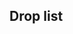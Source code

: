 ==Drop list==
{{Map/Drops
|regular = true
|no_legend = true
|filter_button = true
|nodes = C,I,J,K,N,P,Q
|boss = Q
|Akagi:Q/{S:1.77%}
|Akebono:C/{S:1.34%  A:1.79%}, I/{S:1.01%  A:0.73%}, J/{S:1.27%  A:0.97%}, K/{S:1.04%  A:0.72%}, N/{S:0.97%  A:1.80%}, P/{A:0.79%  B:0.72%}
|Akigumo:Q/{S:1.57%}
|Aoba:C/{S:1.67%}, I/{S:1.93%}, J/{S:1.75%}, K/{S:1.94%}, N/{S:3.88%}, P/{S:1.97%  A:1.21%}, Q/{A:1.75%}
|Arashio:C/{S:1.23%  A:1.79%}, I/{S:0.65%  A:0.72%  B:0.38%}, J/{A:1.10%}, K/{S:0.48%  A:0.67%  B:0.26%}, N/{A:1.35%}, P/{A:0.83%  B:0.73%}
|Asashio:C/{S:0.78%  A:1.79%}, I/{S:1.05%  A:0.77%}, J/{S:0.68%  A:0.78%}, K/{S:1.00%  A:0.68%}, N/{A:1.35%}, P/{A:0.73%  B:0.87%}
|Ashigara:C/{S:0.33%}, I/{S:0.48%}, J/{S:1.36%}, K/{S:0.46%}, P/{S:1.03%}, Q/{S:1.78%  A:3.56%}
|Atago:J/{S:0.78%}, P/{S:1.08%}, Q/{S:1.64%  A:1.70%}
|Ayanami:C/{S:1.45%}, I/{S:1.01%  A:0.71%}, J/{S:1.17%  A:0.71%}, K/{S:0.96%  A:0.62%}, N/{S:0.97%  A:1.80%}, P/{A:0.84%  B:0.80%}
|Chikuma:C/{S:1.78%}, I/{S:1.08%}, J/{S:1.17%}, K/{S:0.99%}, N/{S:2.43%}, P/{S:1.04%}, Q/{S:1.82%  A:3.40%}
|Chitose:C/{S:1.56%  A:0.89%}, I/{S:1.04%  A:0.60%}, J/{S:1.07%  A:0.58%}, K/{S:1.07%  A:0.56%}, N/{S:1.94%  A:1.35%}, P/{S:1.07%  A:0.82%}, Q/{A:1.73%}
|Chiyoda:C/{S:1.34%  A:0.89%}, I/{S:1.00%  A:0.73%}, J/{S:1.46%  A:1.10%}, K/{S:0.94%  A:0.67%}, N/{S:1.46%  A:0.90%}, P/{S:1.15%  A:0.75%}, Q/{A:1.77%}
|Choukai:C/{S:2.90%}, I/{S:2.03%  A:0.34%}, J/{S:3.12%  A:0.97%}, K/{S:2.03%  A:0.27%}, N/{S:1.46%  A:0.90%}, P/{S:2.21%  A:1.44%}, Q/{S:4.97%  A:7.09%}
|Fubuki:C/{S:1.34%  A:0.89%}, I/{S:1.05%  A:0.79%}, J/{S:0.39%  A:0.84%}, K/{S:0.97%  A:0.69%}, N/{S:0.97%  A:1.35%}, P/{A:0.79%  B:0.92%}
|Furutaka:C/{S:1.56%}, I/{S:2.12%}, J/{S:1.95%}, K/{S:1.97%}, N/{S:3.88%}, P/{S:2.16%  A:0.85%}
|Fusou:P/{S:1.06%}, Q/{S:4.33%  A:5.53%}
|Haguro:C/{S:0.67%}, I/{S:0.79%}, J/{S:0.97%}, K/{S:0.82%}, N/{S:1.46%}, P/{S:1.01%}, Q/{S:1.64%  A:3.16%}
|Hamakaze:Q/{S:0.84%}
|Haruna:Q/{S:2.00%  A:1.68%}
|Hatsuharu:C/{S:1.34%}, I/{S:1.07%  A:0.74%}, J/{S:1.75%  A:0.78%}, K/{S:0.91%  A:0.69%}, N/{S:1.46%  A:0.90%}, P/{S:1.03%  A:0.80%}
|Hiei:P/{S:1.45%}, Q/{S:5.98%  A:5.07%}
|Hiryuu:Q/{S:1.70%}
|Hiyou:C/{S:1.00%}, I/{S:1.01%}, J/{S:1.27%}, K/{S:0.99%}, N/{S:1.46%}, P/{S:1.02%  A:0.77%}, Q/{S:1.61%  A:2.02%}
|Hyuuga:P/{S:1.00%}, Q/{S:1.50%  A:1.62%}
|I-168:Q/{S:1.08%}
|I-58:Q/{S:1.85%}
|Ise:P/{S:1.03%}, Q/{S:1.77%  A:1.68%}
|Isuzu:C/{S:1.11%  A:1.79%}, I/{S:1.02%  A:0.77%}, J/{S:0.78%  A:0.90%}, K/{S:1.01%  A:0.66%}, N/{S:1.46%  A:0.90%}, P/{S:1.13%  A:0.84%}
|Jintsuu:C/{S:1.67%}, I/{S:1.88%  A:1.54%}, J/{S:1.85%  A:2.00%}, K/{S:1.96%  A:1.45%}, N/{S:2.91%  A:1.80%}, P/{S:1.38%  A:1.64%  B:0.64%}
|Junyou:C/{S:1.23%}, I/{S:1.05%}, J/{S:1.56%}, K/{S:0.93%}, N/{S:0.97%}, P/{S:1.12%  A:0.82%}, Q/{S:1.87%  A:1.74%}
|Kaga:Q/{S:3.76%  A:1.91%}
|Kako:C/{S:2.34%}, I/{S:1.96%}, J/{S:2.34%}, K/{S:1.93%}, N/{S:3.40%}, P/{S:1.97%  A:0.87%}
|Kasumi:C/{S:1.56%  A:0.89%}, I/{S:1.06%  A:0.77%}, J/{S:0.20%  A:1.03%}, K/{S:0.89%  A:0.68%}, N/{S:0.97%  A:0.90%}, P/{A:0.77%  B:0.80%}
|Kinugasa:C/{S:1.00%}, I/{S:1.00%}, J/{S:0.97%  A:0.65%}, K/{S:1.00%}, N/{S:0.97%}, P/{S:1.03%  A:0.75%}, Q/{S:1.73%  A:3.67%}
|Kirishima:P/{S:2.15%}, Q/{S:4.87%  A:4.69%}
|Kisaragi:C/{S:1.00%}, I/{S:1.10%  A:0.76%}, J/{S:0.78%  A:0.90%}, K/{S:0.87%  A:0.64%}, N/{S:0.48%}, P/{A:0.86%  B:0.77%}
|Kiso:C/{S:0.78%  A:1.79%}, I/{S:0.94%  A:0.73%}, J/{S:0.88%  A:1.23%}, K/{S:0.96%  A:0.79%}, N/{S:0.97%  A:1.80%}, P/{S:1.04%  A:0.84%}
|Kitakami:Q/{A:1.62%}
|Kongou:Q/{S:1.63%  A:1.88%}
|Kuma:C/{S:1.56%}, I/{S:0.96%}, J/{S:1.95%  A:0.58%}, K/{S:1.11%}, N/{S:0.97%  A:0.90%}, P/{S:0.97%  A:0.81%}
|Maya:C/{S:1.23%}, I/{S:1.06%}, J/{S:1.07%}, K/{S:0.95%}, N/{S:1.94%}, P/{S:1.04%  A:0.64%}, Q/{S:1.83%  A:3.50%}
|Michishio:C/{S:1.23%  A:0.89%}, I/{S:1.07%  A:0.71%}, J/{S:0.10%  A:0.71%}, K/{S:1.09%  A:0.69%}, N/{A:2.25%}, P/{A:0.75%  B:0.81%}
|Mizuho:Q/{S:1.05%}
|Mogami:J/{S:1.17%}, N/{S:0.48%}, P/{S:1.03%}, Q/{S:1.71%  A:3.48%}
|Mutsuki:C/{S:0.78%  A:0.89%}, I/{S:1.01%  A:0.70%}, J/{S:1.17%  A:0.90%}, K/{S:0.92%  A:0.72%}, N/{S:1.94%}, P/{S:1.05%  A:0.78%}
|Myoukou:C/{S:1.56%}, I/{S:1.01%}, J/{S:1.07%}, K/{S:0.96%}, N/{S:1.94%}, P/{S:1.01%}, Q/{A:1.78%}
|Nachi:J/{S:1.36%}, N/{S:0.48%}, P/{S:0.94%}, Q/{S:1.69%  A:3.24%}
|Naganami:Q/{S:1.79%}
|Naka:C/{S:3.23%  A:3.57%}, I/{S:3.15%  A:2.24%}, J/{S:3.12%  A:2.46%}, K/{S:2.97%  A:2.04%}, N/{S:3.40%  A:6.31%}, P/{S:2.06%  A:2.42%  B:0.81%}
|Natori:C/{S:2.12%  A:0.89%}, I/{S:2.00%  A:1.46%}, J/{S:1.46%  A:1.61%}, K/{S:2.02%  A:1.24%}, N/{S:0.97%  A:2.25%}, P/{S:1.44%  A:1.66%  B:0.74%}
|Ooi:Q/{A:1.57%}
|Ryuujou:C/{S:1.23%}, I/{S:1.08%}, J/{S:1.17%  A:0.32%}, K/{S:0.95%}, N/{S:0.97%  A:0.45%}, P/{S:1.00%  A:0.86%}
|Sazanami:C/{S:1.00%  A:0.89%}, I/{S:1.02%  A:0.74%}, J/{S:1.36%  A:0.32%}, K/{S:0.99%  A:0.74%}, N/{S:1.94%  A:0.45%}, P/{A:0.83%  B:0.85%}
|Shikinami:C/{S:1.23%  A:2.68%}, I/{S:1.09%  A:0.72%}, J/{S:0.88%  A:0.97%}, K/{S:1.09%  A:0.66%}, N/{S:0.97%  A:2.70%}, P/{S:1.15%  A:0.77%}
|Shouhou:C/{S:1.34%}, I/{S:1.05%}, J/{S:1.27%  A:0.19%}, K/{S:0.96%}, N/{S:1.94%}, P/{S:0.97%  A:0.84%}, Q/{A:1.54%}
|Shoukaku:Q/{S:1.64%}
|Souryuu:Q/{S:3.57%  A:1.75%}
|Suzuya:Q/{S:3.60%  A:1.16%}
|Takao:J/{S:0.49%}, N/{S:0.48%}, P/{S:1.05%}, Q/{S:1.77%  A:1.97%}
|Tama:C/{S:0.89%}, I/{S:1.02%  A:0.71%}, J/{S:0.88%  A:1.16%}, K/{S:0.93%  A:0.66%}, N/{S:0.97%  A:2.70%}, P/{S:1.10%  A:0.76%}
|Tatsuta:C/{S:1.78%  A:0.89%}, I/{S:1.08%  A:0.75%}, J/{S:1.27%  A:0.90%}, K/{S:0.93%  A:0.67%}, N/{S:0.97%  A:0.90%}, P/{S:1.06%  A:0.78%}
|Tenryuu:C/{S:3.23%}, I/{S:2.06%  A:0.73%}, J/{S:1.85%  A:1.68%}, K/{S:1.87%  A:0.63%}, N/{S:1.94%  A:3.15%}, P/{S:2.04%  A:1.71%}
|Tone:C/{S:0.89%}, I/{S:1.05%}, J/{S:1.46%}, K/{S:0.85%}, N/{S:0.48%}, P/{S:1.06%}, Q/{S:1.66%  A:3.69%}
|Urakaze:Q/{S:1.82%}
|Uzuki:Q/{S:1.66%}
|Yamagumo:Q/{S:1.04%}
|Yamashiro:J/{S:0.49%}, N/{S:0.97%}, P/{S:1.04%}, Q/{S:3.78%  A:4.73%}
|Yayoi:Q/{S:1.85%}
|Yura:C/{S:2.79%  A:0.89%}, I/{S:1.90%  A:1.44%}, J/{S:1.95%  A:2.07%}, K/{S:2.11%  A:1.32%}, N/{S:2.91%  A:3.60%}, P/{S:1.78%  A:1.56%  B:0.64%}
|Yuubari:P/{S:0.32%}, Q/{S:1.72%}
|Yuudachi:C/{S:2.34%  A:3.57%}, I/{S:2.09%  A:1.47%}, J/{S:2.24%  A:1.94%}, K/{S:1.90%  A:1.48%}, N/{S:0.97%  A:1.35%}, P/{S:1.04%  A:1.59%  B:0.93%}
|Yuugumo:Q/{S:1.87%}
|Zuikaku:Q/{S:1.33%}
}}